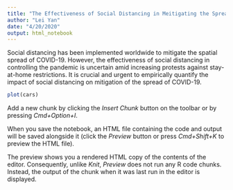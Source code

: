 ```yaml
---
title: "The Effectiveness of Social Distancing in Meitigating the Spread of COVID-19"
author: "Lei Yan"
date: "4/20/2020"
output: html_notebook
---
```


Social distancing has been implemented worldwide to mitigate the spatial spread of COVID-19. However, the effectiveness of social distancing in controlling the pandemic is uncertain amid increasing protests against stay-at-home restrictions. It is crucial and urgent to empirically quantify the impact of social distancing on mitigation of the spread of COVID-19.



```r
plot(cars)
```

Add a new chunk by clicking the *Insert Chunk* button on the toolbar or by pressing *Cmd+Option+I*.

When you save the notebook, an HTML file containing the code and output will be saved alongside it (click the *Preview* button or press *Cmd+Shift+K* to preview the HTML file). 

The preview shows you a rendered HTML copy of the contents of the editor. Consequently, unlike *Knit*, *Preview* does not run any R code chunks. Instead, the output of the chunk when it was last run in the editor is displayed.

